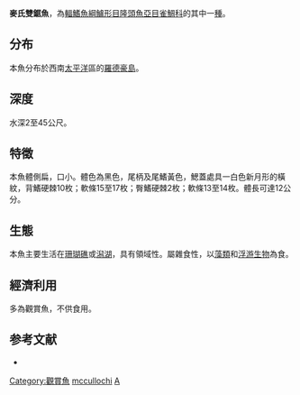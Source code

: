 {{Speciesbox
| name = 麥氏雙鋸魚
| image = Amphiprion mccullochi pareja.jpg
| image_width = 250px
| status = NE
| genus = Amphiprion
| species = mccullochi
| authority = [[Whitley|Whitley]], 1929
| synonyms = 
}}

'''麥氏雙鋸魚'''，為[[輻鰭魚綱|輻鰭魚綱]][[鱸形目|鱸形目]][[隆頭魚亞目|隆頭魚亞目]][[雀鯛科|雀鯛科]]的其中一[[種|種]]。

==分布==
本魚分布於西南[[太平洋|太平洋]]區的[[羅德豪島|羅德豪島]]。

==深度==
水深2至45公尺。

==特徵==
本魚體側扁，口小。體色為黑色，尾柄及尾鰭黃色，鰓蓋處具一白色新月形的橫紋，背鰭硬棘10枚；軟條15至17枚；臀鰭硬棘2枚；軟條13至14枚。體長可達12公分。

==生態==
本魚主要生活在[[珊瑚礁|珊瑚礁]]或[[潟湖|潟湖]]，具有領域性。屬雜食性，以[[藻類|藻類]]和[[浮游生物|浮游生物]]為食。

==經濟利用==
多為觀賞魚，不供食用。

==参考文献==
*{{FishBase_species|genus=Amphiprion|species=mccullochi|year=2011|month=12}}
{{Taxonbar|from=Q1852922}}

[[Category:觀賞魚|Category:觀賞魚]]
[[Category:雙鋸魚屬|mccullochi]]
[[Category:1929年描述的鱼类|A]]